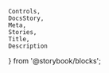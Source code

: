     Controls,
    DocsStory,
    Meta,
    Stories,
    Title,
    Description
} from '@storybook/blocks';

<Meta of={editorStories} />

<Title of={editorStories} />
<Description of={editorStories} />

<DocsStory of={editorStories.richTextEditor} expanded={false} />
<Controls of={editorStories.richTextEditor} />

# Usage Docs

## User Mention Usage

To enable support for `@mention` in the `nimble-rich-text-editor` component, include the specified configuration and mapping components as children. These components facilitate the conversion of input markdown into a mention node, displaying a user's name. Additionally, ensure that each user mentioned in the markdown input has a corresponding user mapping. For more details, see [Client Usage Guidance on Filtered Users](https://github.com/ni/nimble/blob/main/packages/nimble-components/src/rich-text/specs/mention-hld.md#client-usage-guidance-on-filtered-users-1).

## User Configuration

<Description of={mentionUserStories} />
<Controls of={mentionUserStories.richTextMentionUsers} />

## User Mapping

<Description of={userMappingStories} />
<Controls of={userMappingStories.userMapping} />
